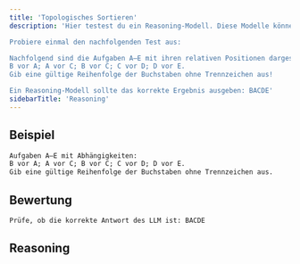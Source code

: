 ```yaml
---
title: 'Topologisches Sortieren'
description: 'Hier testest du ein Reasoning-Modell. Diese Modelle können menschliches logisches Denken schon ganz gut imitieren und machen noch weniger (aus menschlicher Sicht) einfache Fehler.

Probiere einmal den nachfolgenden Test aus:

Nachfolgend sind die Aufgaben A–E mit ihren relativen Positionen dargestellt.
B vor A; A vor C; B vor C; C vor D; D vor E.
Gib eine gültige Reihenfolge der Buchstaben ohne Trennzeichen aus!

Ein Reasoning-Modell sollte das korrekte Ergebnis ausgeben: BACDE'
sidebarTitle: 'Reasoning'
---
```


## Beispiel

```markdown icon="markdown" wrap
Aufgaben A–E mit Abhängigkeiten:
B vor A; A vor C; B vor C; C vor D; D vor E.
Gib eine gültige Reihenfolge der Buchstaben ohne Trennzeichen aus.
```

## Bewertung

```markdown icon="markdown" wrap
Prüfe, ob die korrekte Antwort des LLM ist: BACDE
```

## Reasoning

